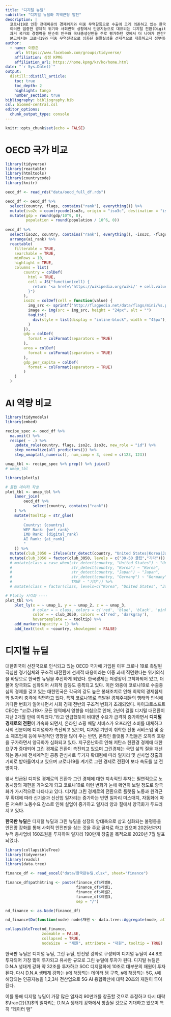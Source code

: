 ```yaml
---
title: "디지털 뉴딜"
subtitle: "디지털 뉴딜와 지역균형 발전"
description: |
  코로나19로 인한 전대미문의 경제위기와 미중 무역갈등으로 수출에 크게 의존하고 있는 한국경제는 큰 전환점을 맞이하고 있다. 특히, 급격한 가계부채 증가와 코로나19 대응을 위한 확대 재정정책으로 정부 재정 건정성도 이슈로 부각되고 있다. 이런 와중에 코로나19로 비대면 생활이 자리를 잡으면서 디지털 격차 확대와 인공지능(AI) 부상으로 자동화 추세에 속도가 붙고 있다. 
  이러한 엄중한 경제적 위기와 사회변혁 상황에서 인공지능으로 대표되는 디지털 전환(Digital Transformation) 시기에 선제적으로 대응하기 위하여 2020년 7월 **한국판 뉴딜**이라는 명칭으로 2025년까지 160조를 투자하여 일자리 190만개를 창출하는 초대형 추진계획을 발표하였다. 디지털 뉴딜과 그린 뉴딜을 성장의 양대축으로 삼고 심화되는 불평등을 안전망 강화를 통해 사회적 안전판을 삼는 것을 주요 골자로 하고 있다. 
  과거 국가의 경쟁력을 단순히 인구와 국내총생산만을 주로 평가하던 것에서 더 나아가 인간개발지수(HDI), 부패인식지수(CPI), 경제자유지수(IEF), 민주화 지수, 세계평화지수(GPI) 등이 추가된 것이 얼마되지 않았다. 제4차 산업혁명으로 디지털 전환(Digital Transformation)이 부상하면서 다시 OECD 국가를 디지털 전환이 빠른 국가와 느린 국가로 나누고 있으며 이제는 AI 준비성(AI Readiness)과 디지털 경쟁력(Digital Competitiveness)이 미래 선진국가로 자리매김하는 중요지표로 평가하고 있다.
  본고에서는 코로나19와 미중 무역전쟁으로 심화된 불활실성을 선제적으로 대응하고자 정부에서 제시한 **디지털 뉴딜**에 대하여 디지털 경쟁력, 데이터 경제, AI 준비성을 중심으로 2020년 10월 12일 지역균형 뉴딜에서 주요 지자체장이 발표한 정책과 연관하여 살펴보고자 한다.  
author:
  - name: 이광춘
    url: https://www.facebook.com/groups/tidyverse/
    affiliation: 삼정 KPMG
    affiliation_url: https://home.kpmg/kr/ko/home.html
date: "`r Sys.Date()`"
output: 
  distill::distill_article:
    toc: true
    toc_depth: 2
    highlight: tango
    number_section: true
bibliography: bibliography.bib
csl: biomed-central.csl
editor_options: 
  chunk_output_type: console
---
```


```r
knitr::opts_chunk$set(echo = FALSE)
```

# OECD 국가 비교 {#oecd-comparison}


```r
library(tidyverse)
library(reactable)
library(htmltools)
library(countrycode)
library(knitr)

oecd_df <- read_rds("data/oecd_full_df.rds")

oecd_df <- oecd_df %>% 
  select(country, flags, contains("rank"), everything()) %>% 
  mutate(iso2c = countrycode(iso3c, origin = "iso3c", destination = "iso2c") %>% str_to_lower(.)) %>% 
  mutate(gdp = round(gdp/10^9, 0),
         population = round(population / 10^6, 0))
  
oecd_df %>% 
  select(iso2c, country, contains("rank"), everything(), -iso3c, -flags) %>% 
  arrange(ai_rank) %>% 
  reactable(
    filterable = TRUE,
    searchable = TRUE,
    minRows = 10,
    highlight = TRUE,
    columns = list(
        country = colDef(
          html = TRUE,
          cell = JS("function(cell) {
            return '<a href=\"https://wikipedia.org/wiki/' + cell.value + '\">' + cell.value + '</a>'
          }")
        ),
        iso2c = colDef(cell = function(value) {
          img_src <- sprintf('http://flagpedia.net/data/flags/mini/%s.png', value)
          image <- img(src = img_src, height = "24px", alt = "")
          tagList(
            div(style = list(display = "inline-block", width = "45px"), image)
          )
        }),
        gdp = colDef(
          format = colFormat(separators = TRUE)
        ),
        area = colDef(
          format = colFormat(separators = TRUE)
        ),
        gdp_per_capita = colDef(
          format = colFormat(separators = TRUE)
        )
    )
  )
```


# AI 역량 비교 {#oecd-ai-comparison}


```r
library(tidymodels)
library(embed)

recipe_spec <- oecd_df %>% 
  na.omit() %>% 
  recipe( ~ .) %>%
    update_role(country, flags, iso2c, iso3c, new_role = "id") %>%
    step_normalize(all_predictors()) %>%
    step_umap(all_numeric(), num_comp = 3, seed = c(123, 123))

umap_tbl <- recipe_spec %>% prep() %>% juice()
# umap_tbl
```

```r
library(plotly)

# 툴팁 데이터 작성
plot_tbl <- umap_tbl %>%
    inner_join(
        oecd_df %>%
            select(country, contains("rank"))
    ) %>%
    mutate(tooltip = str_glue(
        "
        Country: {country}
        WEF Rank: {wef_rank}
        IMD Rank: {digital_rank}
        AI Rank: {ai_rank}
        "
    )) %>% 
  mutate(club_3050 = ifelse(str_detect(country, "United States|Korea|Japan|United Kingdom|France|Germany|Italy"), "30-50 클럽","기타") ) %>% 
  mutate(club_3050 = factor(club_3050, levels = c("30-50 클럽","기타")))
  # mutate(class = case_when(str_detect(country, "United States") ~ "United States",
  #                          str_detect(country, "Korea") ~ "Korea",
  #                          str_detect(country, "Japan") ~ "Japan",
  #                          str_detect(country, "Germany") ~ "Germany",
  #                          TRUE ~ "기타")) %>% 
  # mutate(class = factor(class, levels=c("Korea", "United States", "Japan", "Germany", "기타")))

# Plotly 시각화 ----
plot_tbl %>%
    plot_ly(x = ~ umap_1, y = ~ umap_2, z = ~ umap_3,
            # color = ~ class, colors = c('red', 'blue', 'black', 'pink', 'darkgray'),
            color = ~ club_3050, colors = c('red', 'darkgray'),
            hovertemplate = ~ tooltip) %>%
    add_markers(opacity = 1) %>% 
    add_text(text = ~country, showlegend = FALSE)
```

# 디지털 뉴딜

대한민국이 선진국으로 인식되고 있는 OECD 국가에 가입된 이후 코로나 19로 촉발된 극심한 경기침체와 구조적 대전환에 선제적 대응이라는 이중 과제 직면했다는 위기의식을 바탕으로 한국판 뉴딜을 추진하게 되었다. 한국경제는 저성장이 고착화되어 있고, 더불어 양극화도 심화되어 사회적 갈등도 증폭되고 있다. 이런 와중에 코로나19로 수출중심의 경제를 갖고 있는 대한민국은 각국의 강도 높은 봉쇄조치로 인해 최악의 경제침제와 일자리 충격에 직면하고 있다. 특히 코로나19로 촉발된 경제주체들의 행태와 인식에 커다란 변화가 일어나면서 사회 경제 전반의 구조적 변화가 초래되었다. 
마이크로소프트 CEO는 "코로나19가 모든 영역에서 영향을 미침으로 인해, 2년이 걸릴 디지털 대전환이 지난 2개월 만에 이뤄졌다."라고 언급했듯이 비대면 수요가 급격히 증가하면서 **디지털 경제로의 전환**이 가속화 되면서, 온라인 쇼핑 배달 서비스가 오프라인 소비를 대체하고 사회 전분야에 디지털화가 촉진되고 있으며, 디지털 기반이 취학한 전통 서비스업 및 중소 제조업체 등에 부정적인 영향을 많이 주는 반면, 온라인 플랫폼 기업들은 오히려 호황을 구가하면서 양극화가 심화되고 있다.
지구온난화로 인해 저탄소 친환경 경제애 대한 요구가 증대되어 그린 경제로 전환이 촉진되고 있으며 그린경제는 국민 삶의 질을 개선하는 동시에 전세계적인 공통 관심사로 투가자 확대됨에 따라 일자리 및 신사업 창출의 기회로 받아들여지고 있으며 코로나19를 계기로 그린 경제로 전환이 보다 속도를 낼 전망이다.

앞서 언급된 디지털 경제로의 전환과 그린 경제에 대한 지속적인 투자는 필연적으로 노동시장의 재편을 가져오게 되고 코로나19로 이런 변화가 눈에 확연히 보일 정도로 양극화가 가시적으로 나타나고 있다. 디지털 그린 경제로의 전환으로 플랫폼 노동과 원격근무 확대에 따라 신기술과 신산업 일자리는 증가하는 반면 일자리 미스매치, 자동화에 따른 저숙련 노동수요 감소로 인해 실업이 증가하고 일자리 양과 질에서 양극화가 두드러지고 있다. 

**한국판 뉴딜**은 디지털 뉴딜과 그린 뉴딜을 성장의 양대축으로 삼고 심화되는 불평등을 안전망 강화를 통해 사회적 안전판을 삼는 것을 주요 골자로 하고 있으며 2025년까지 누적 총사업비 160조원을 투자하여 일자리 190만개 창출을 목적으로 2020년 7월 발표되었다. 

```r
library(collapsibleTree)
library(tidyverse)
library(readxl)
library(data.tree)

finance_df <- read_excel("data/한국판뉴딜.xlsx", sheet="finance")

finance_df$pathString <- paste(finance_df$레벨0,
                               finance_df$레벨1, 
                               finance_df$레벨2,
                               finance_df$레벨3,
                               sep = "/")

nd_finance <- as.Node(finance_df)

nd_finance$Do(function(node) node$재원 <- data.tree::Aggregate(node, attribute = "재원", aggFun = sum))

collapsibleTree(nd_finance, 
                zoomable = FALSE,
                collapsed = TRUE,
                nodeSize  = "재원", attribute = "재원", tooltip = TRUE)
```

한국판 뉴딜은 디지털 뉴딜, 그린 뉴딜, 안전망 강화로 구성되며 디지털 뉴딜이 44.8조 투자되어 가장 많이 투자되고 유사한 규모로 그린 뉴딜에 투자가 된다. 디지털 뉴딜은 D.N.A 생태계 강화 약 32조를 투자하고 SOC 디지털화에 10조로 대부분의 재원이 투자된다. 다시 D.N.A 생태계 강화는 `D`에 해당되는 데이터 댐 구축, `N`에 해당되는 5G, `A`에 해당되는 인공지능을 1,2,3차 전산업으로 5G AI 융합확산에 대략 20조의 재원이 투여된다.

이를 통해 디지털 뉴딜이 가장 많은 일자리 90만개를 창출할 것으로 추정하고 다시 대략 $\frac{2}{3}$의 일자리는 D.N.A 생태계 강화에서 창출될 것으로 기대하고 있으며 특히 "데이터 탬"


